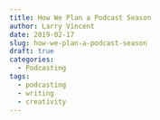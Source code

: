 ```yaml
---
title: How We Plan a Podcast Season
author: Larry Vincent
date: 2019-02-17
slug: how-we-plan-a-podcast-season
draft: true
categories:
  - Podcasting
tags:
  - podcasting
  - writing
  - creativity
---
```

